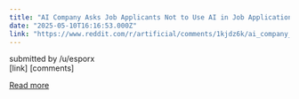 ```yaml
---
title: "AI Company Asks Job Applicants Not to Use AI in Job Applications"
date: "2025-05-10T16:16:53.000Z"
link: "https://www.reddit.com/r/artificial/comments/1kjdz6k/ai_company_asks_job_applicants_not_to_use_ai_in/"
---
```


submitted by    /u/esporx  
 [link]   [comments]

[Read more](https://www.reddit.com/r/artificial/comments/1kjdz6k/ai_company_asks_job_applicants_not_to_use_ai_in/)
